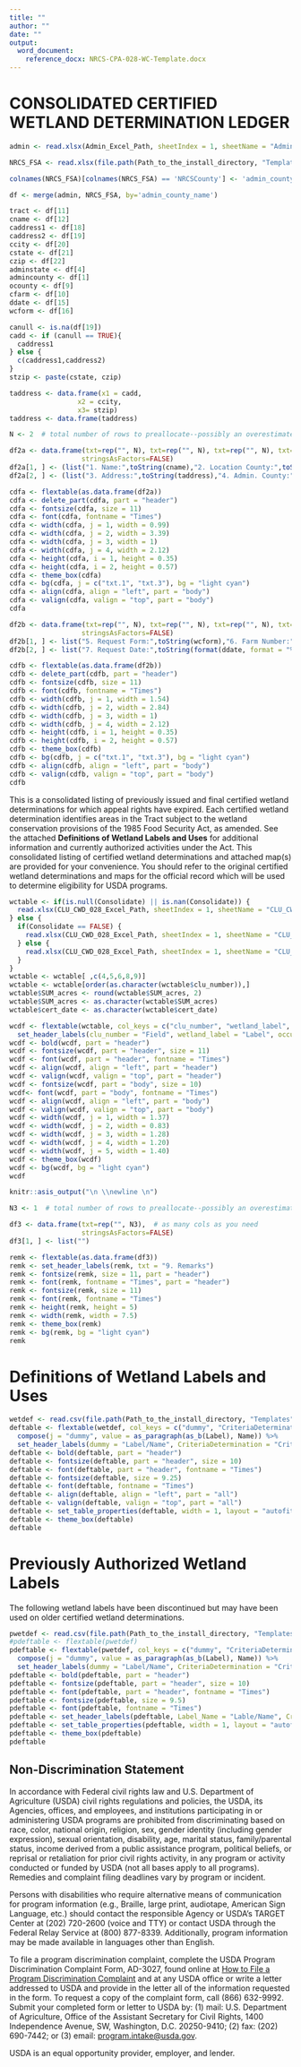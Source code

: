 ---
title: ""
author: ""
date: ""
output: 
  word_document:
    reference_docx: NRCS-CPA-028-WC-Template.docx
---

# CONSOLIDATED CERTIFIED WETLAND DETERMINATION LEDGER

```{r cdf, echo=FALSE}

admin <- read.xlsx(Admin_Excel_Path, sheetIndex = 1, sheetName = "Admin_Table")

NRCS_FSA <- read.xlsx(file.path(Path_to_the_install_directory, "Templates","NRCS_Address.xlsx"), sheetIndex = 1, sheetName = "NRCS_Address")

colnames(NRCS_FSA)[colnames(NRCS_FSA) == 'NRCSCounty'] <- 'admin_county_name'

df <- merge(admin, NRCS_FSA, by='admin_county_name')

tract <- df[11]
cname <- df[12]
caddress1 <- df[18]
caddress2 <- df[19]
ccity <- df[20]
cstate <- df[21]
czip <- df[22]
adminstate <- df[4]
admincounty <- df[1]
ocounty <- df[9]
cfarm <- df[10]
ddate <- df[15]
wcform <- df[16]

canull <- is.na(df[19])
cadd <- if (canull == TRUE){
  caddress1
} else {
  c(caddress1,caddress2)
}
stzip <- paste(cstate, czip)

taddress <- data.frame(x1 = cadd,
                 x2 = ccity,
                 x3= stzip)
taddress <- data.frame(taddress)

N <- 2  # total number of rows to preallocate--possibly an overestimate

df2a <- data.frame(txt=rep("", N), txt=rep("", N), txt=rep("", N), txt=rep("", N),  # as many cols as you need
                  stringsAsFactors=FALSE)
df2a[1, ] <- (list("1. Name:",toString(cname),"2. Location County:",toString(ocounty)))
df2a[2, ] <- (list("3. Address:",toString(taddress),"4. Admin. County:",toString(admincounty)))

cdfa <- flextable(as.data.frame(df2a))
cdfa <- delete_part(cdfa, part = "header")
cdfa <- fontsize(cdfa, size = 11)
cdfa <- font(cdfa, fontname = "Times")
cdfa <- width(cdfa, j = 1, width = 0.99)
cdfa <- width(cdfa, j = 2, width = 3.39)
cdfa <- width(cdfa, j = 3, width = 1)
cdfa <- width(cdfa, j = 4, width = 2.12)
cdfa <- height(cdfa, i = 1, height = 0.35)
cdfa <- height(cdfa, i = 2, height = 0.57)
cdfa <- theme_box(cdfa)
cdfa <- bg(cdfa, j = c("txt.1", "txt.3"), bg = "light cyan")
cdfa <- align(cdfa, align = "left", part = "body")
cdfa <- valign(cdfa, valign = "top", part = "body")
cdfa

df2b <- data.frame(txt=rep("", N), txt=rep("", N), txt=rep("", N), txt=rep("", N),  # as many cols as you need
                  stringsAsFactors=FALSE)
df2b[1, ] <- list("5. Request Form:",toString(wcform),"6. Farm Number:",toString(cfarm))
df2b[2, ] <- list("7. Request Date:",toString(format(ddate, format = "%m/%d/%Y")),"8. Tract Number:",toString(tract))

cdfb <- flextable(as.data.frame(df2b))
cdfb <- delete_part(cdfb, part = "header")
cdfb <- fontsize(cdfb, size = 11)
cdfb <- font(cdfb, fontname = "Times")
cdfb <- width(cdfb, j = 1, width = 1.54)
cdfb <- width(cdfb, j = 2, width = 2.84)
cdfb <- width(cdfb, j = 3, width = 1)
cdfb <- width(cdfb, j = 4, width = 2.12)
cdfb <- height(cdfb, i = 1, height = 0.35)
cdfb <- height(cdfb, i = 2, height = 0.57)
cdfb <- theme_box(cdfb)
cdfb <- bg(cdfb, j = c("txt.1", "txt.3"), bg = "light cyan")
cdfb <- align(cdfb, align = "left", part = "body")
cdfb <- valign(cdfb, valign = "top", part = "body")
cdfb

```

 
This is a consolidated listing of previously issued and final certified wetland determinations for which appeal rights have expired. Each certified wetland determination identifies areas in the Tract subject to the wetland conservation provisions of the 1985 Food Security Act, as amended. See the attached **Definitions of Wetland Labels and Uses** for additional information and currently authorized activities under the Act. This consolidated listing of certified wetland determinations and attached map(s) are provided for your convenience. You should refer to the original certified wetland determinations and maps for the official record which will be used to determine eligibility for USDA programs.  

```{r wcdet028, echo=FALSE}
wctable <- if(is.null(Consolidate) || is.nan(Consolidate)) {
  read.xlsx(CLU_CWD_028_Excel_Path, sheetIndex = 1, sheetName = "CLU_CWD_028")
} else {
  if(Consolidate == FALSE) {
    read.xlsx(CLU_CWD_028_Excel_Path, sheetIndex = 1, sheetName = "CLU_CWD_028")
  } else {
    read.xlsx(CLU_CWD_028_Excel_Path, sheetIndex = 1, sheetName = "CLU_CWD_028_alt")
  }
}
wctable <- wctable[ ,c(4,5,6,8,9)]
wctable <- wctable[order(as.character(wctable$clu_number)),]
wctable$SUM_acres <- round(wctable$SUM_acres, 2)
wctable$SUM_acres <- as.character(wctable$SUM_acres)
wctable$cert_date <- as.character(wctable$cert_date)

wcdf <- flextable(wctable, col_keys = c("clu_number", "wetland_label", "occur_year", "SUM_acres", "cert_date")) %>%
  set_header_labels(clu_number = "Field", wetland_label = "Label", occur_year = "Occurrence year\n(CW+YEAR)", SUM_acres = "Acreage",cert_date = "Certification \nDate")
wcdf <- bold(wcdf, part = "header")
wcdf <- fontsize(wcdf, part = "header", size = 11)
wcdf <- font(wcdf, part = "header", fontname = "Times")
wcdf <- align(wcdf, align = "left", part = "header")
wcdf <- valign(wcdf, valign = "top", part = "header")
wcdf <- fontsize(wcdf, part = "body", size = 10)
wcdf<- font(wcdf, part = "body", fontname = "Times")
wcdf <- align(wcdf, align = "left", part = "body")
wcdf <- valign(wcdf, valign = "top", part = "body")
wcdf <- width(wcdf, j = 1, width = 1.37)
wcdf <- width(wcdf, j = 2, width = 0.83)
wcdf <- width(wcdf, j = 3, width = 1.28)
wcdf <- width(wcdf, j = 4, width = 1.20)
wcdf <- width(wcdf, j = 5, width = 1.40)
wcdf <- theme_box(wcdf)
wcdf <- bg(wcdf, bg = "light cyan")
wcdf

knitr::asis_output("\n \\newline \n")

N3 <- 1  # total number of rows to preallocate--possibly an overestimate

df3 <- data.frame(txt=rep("", N3),  # as many cols as you need
                  stringsAsFactors=FALSE)
df3[1, ] <- list("")

remk <- flextable(as.data.frame(df3))
remk <- set_header_labels(remk, txt = "9. Remarks")
remk <- fontsize(remk, size = 11, part = "header")
remk <- font(remk, fontname = "Times", part = "header")
remk <- fontsize(remk, size = 11)
remk <- font(remk, fontname = "Times")
remk <- height(remk, height = 5)
remk <- width(remk, width = 7.5)
remk <- theme_box(remk)
remk <- bg(remk, bg = "light cyan")
remk
```
\newpage
# Definitions of Wetland Labels and Uses  

```{r wetdef026, echo=FALSE}
wetdef <- read.csv(file.path(Path_to_the_install_directory, "Templates","WetlandDefinition.csv"), header = TRUE, sep = ",")
deftable <- flextable(wetdef, col_keys = c("dummy", "CriteriaDetermination", "AuthorizedUses", "AuthorizedMaintenance")) %>%
  compose(j = "dummy", value = as_paragraph(as_b(Label), Name)) %>%
  set_header_labels(dummy = "Label/Name", CriteriaDetermination = "Criteria for Determination", AuthorizedUses = "Authorized Uses", AuthorizedMaintenance = "Authorized Maintenance")
deftable <- bold(deftable, part = "header")
deftable <- fontsize(deftable, part = "header", size = 10)
deftable <- font(deftable, part = "header", fontname = "Times")
deftable <- fontsize(deftable, size = 9.25)
deftable <- font(deftable, fontname = "Times")
deftable <- align(deftable, align = "left", part = "all")
deftable <- valign(deftable, valign = "top", part = "all")
deftable <- set_table_properties(deftable, width = 1, layout = "autofit")
deftable <- theme_box(deftable)
deftable
```
\newpage
# Previously Authorized Wetland Labels  
The following wetland labels have been discontinued but may have been used on older certified wetland determinations.  
```{r wetdef, echo=FALSE}
pwetdef <- read.csv(file.path(Path_to_the_install_directory, "Templates","PreviousWetlandDefinition.csv"), header = TRUE, sep = ",")
#pdeftable <- flextable(pwetdef)
pdeftable <- flextable(pwetdef, col_keys = c("dummy", "CriteriaDetermination", "AuthorizedUses", "AuthorizedMaintenance")) %>%
  compose(j = "dummy", value = as_paragraph(as_b(Label), Name)) %>%
  set_header_labels(dummy = "Label/Name", CriteriaDetermination = "Criteria for Determination", AuthorizedUses = "Authorized Uses", AuthorizedMaintenance = "Authorized Maintenance")
pdeftable <- bold(pdeftable, part = "header")
pdeftable <- fontsize(pdeftable, part = "header", size = 10)
pdeftable <- font(pdeftable, part = "header", fontname = "Times")
pdeftable <- fontsize(pdeftable, size = 9.5)
pdeftable <- font(pdeftable, fontname = "Times")
pdeftable <- set_header_labels(pdeftable, Label_Name = "Lable/Name", CriteriaDetermination = "Criteria for Determination", AuthorizedUses = "Authorized Uses", AuthorizedMaintenance = "Authorized Maintenance")
pdeftable <- set_table_properties(pdeftable, width = 1, layout = "autofit")
pdeftable <- theme_box(pdeftable)
pdeftable
```
\newpage

## Non-Discrimination Statement  

In accordance with Federal civil rights law and U.S. Department of Agriculture (USDA) civil rights regulations and policies, the USDA, its Agencies, offices, and employees, and institutions participating in or administering USDA programs are prohibited from discriminating based on race, color, national origin, religion, sex, gender identity (including gender expression), sexual orientation, disability, age, marital status, family/parental status, income derived from a public assistance program, political beliefs, or reprisal or retaliation for prior civil rights activity, in any program or activity conducted or funded by USDA (not all bases apply to all programs). Remedies and complaint filing deadlines vary by program or incident.

Persons with disabilities who require alternative means of communication for program information (e.g., Braille, large print, audiotape, American Sign Language, etc.) should contact the responsible Agency or USDA's TARGET Center at (202) 720-2600 (voice and TTY) or contact USDA through the Federal Relay Service at (800) 877-8339. Additionally, program information may be made available in languages other than English.

To file a program discrimination complaint, complete the USDA Program Discrimination Complaint Form, AD-3027, found online at [How to File a Program Discrimination Complaint](https://www.usda.gov/oascr/how-to-file-a-program-discrimination-complaint) and at any USDA office or write a letter addressed to USDA and provide in the letter all of the information requested in the form. To request a copy of the complaint form, call (866) 632-9992. Submit your completed form or letter to USDA by: (1) mail: U.S. Department of Agriculture, Office of the Assistant Secretary for Civil Rights, 1400 Independence Avenue, SW, Washington, D.C. 20250-9410; (2) fax: (202) 690-7442; or (3) email: [program.intake@usda.gov](mailto:program.intake@usda.gov).



USDA is an equal opportunity provider, employer, and lender.